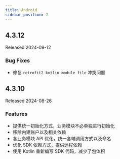 ```yaml
---
title: Android
sidebar_position: 2
---
```

## 4.3.12

Released 2024-09-12

### Bug Fixes
- 修复 `retrofit2 kotlin module file` 冲突问题


## 4.3.10

Released 2024-08-26

### Features
- 提供统一初始化方式，业务模块不必单独进行初始化
- 移除内建账户以及相关依赖
- 各业务模块 API 优化，统一各端调用方式以及命名
- 优化 SDK 依赖方式，提供远程依赖
- 使用 Kotlin 重新编写 SDK 代码，减少了包体积


